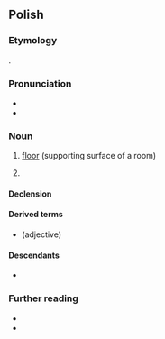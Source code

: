{{also|podloga}}
==Polish==

===Etymology===
{{deverbal|pl|podłożyć}}.

===Pronunciation===
* {{pl-IPA}}
* {{audio|pl|Pl-podłoga.ogg|Audio}}

===Noun===
{{pl-noun|f}}

# [[floor]] (supporting surface of a room)
# {{lb|pl|mathematics|colloquial}} {{l|en|[[floor]]}}

====Declension====
{{pl-decl-noun-f|podło|g|genp=podłóg}}

====Derived terms====
* {{l|pl|podłogowy}} (adjective)

====Descendants====
* {{desc|yi|פּאָדלאָגע|bor=1}}

===Further reading===
* {{R:pl:WSJP}}
* {{R:PWN}}